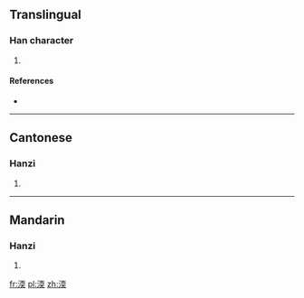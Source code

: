 ==Translingual==

===Han character===
{{Han char|rn=85|rad=水|as=09|sn=12|four=3113<sub>4</sub>|canj=水一月大 (EMBK)}}

# {{defn|Han|sort=水09}}

====References====
* {{Han ref|kx=0633.430|dkj=17760|dj=1040.030|hdz=31672.040|uh=6E1C|ud=28188|bh=D9F6|bd=55798}}

----

==Cantonese==

===Hanzi===
{{yue-hanzi|jyut=|y=nyun5}}

# {{defn|Cantonese|sort=水09}}

----

==Mandarin==

===Hanzi===
{{cmn-hanzi|pin=[[nuǎn]] ([[nuan3]])|wg=nuan<sup>3</sup>}}

# {{defn|Mandarin|sort=水09}}

[[fr:渜]]
[[pl:渜]]
[[zh:渜]]